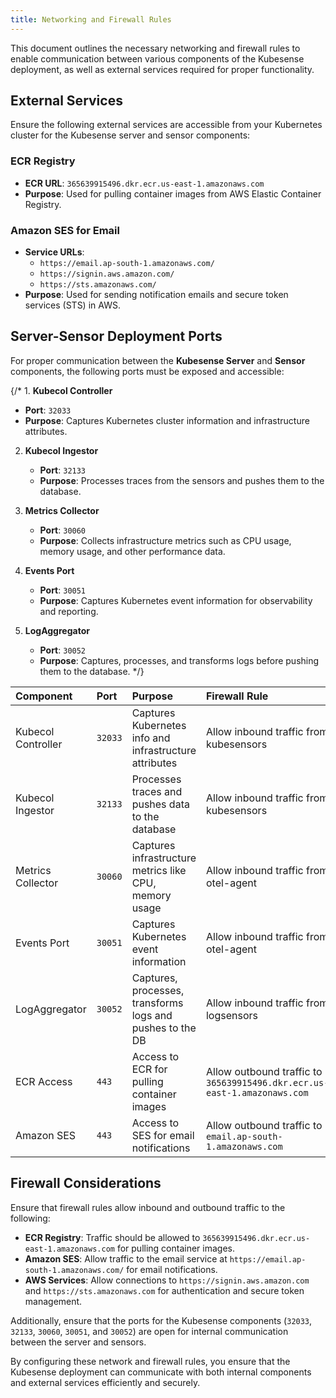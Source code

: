 ```yaml
---
title: Networking and Firewall Rules
---
```


This document outlines the necessary networking and firewall rules to enable communication between various components of the Kubesense deployment, as well as external services required for proper functionality.

## External Services

Ensure the following external services are accessible from your Kubernetes cluster for the Kubesense server and sensor components:

### ECR Registry
- **ECR URL**: `365639915496.dkr.ecr.us-east-1.amazonaws.com`
- **Purpose**: Used for pulling container images from AWS Elastic Container Registry.

### Amazon SES for Email
- **Service URLs**:
  - `https://email.ap-south-1.amazonaws.com/`
  - `https://signin.aws.amazon.com/`
  - `https://sts.amazonaws.com/`
- **Purpose**: Used for sending notification emails and secure token services (STS) in AWS.

## Server-Sensor Deployment Ports

For proper communication between the **Kubesense Server** and **Sensor** components, the following ports must be exposed and accessible:

{/* 1. **Kubecol Controller**
   - **Port**: `32033`
   - **Purpose**: Captures Kubernetes cluster information and infrastructure attributes.

2. **Kubecol Ingestor**
   - **Port**: `32133`
   - **Purpose**: Processes traces from the sensors and pushes them to the database.

3. **Metrics Collector**
   - **Port**: `30060`
   - **Purpose**: Collects infrastructure metrics such as CPU usage, memory usage, and other performance data.

4. **Events Port**
   - **Port**: `30051`
   - **Purpose**: Captures Kubernetes event information for observability and reporting.

5. **LogAggregator**
   - **Port**: `30052`
   - **Purpose**: Captures, processes, and transforms logs before pushing them to the database.
 */}

| Component          |  Port | Purpose                                                   | Firewall Rule                                                          |
| :------------------| :-----| :---------------------------------------------------------| :--------------------------------------------------------------------- |
| Kubecol Controller | `32033` | Captures Kubernetes info and infrastructure attributes    | Allow inbound traffic from kubesensors                                     |
| Kubecol Ingestor   | `32133` | Processes traces and pushes data to the database          | Allow inbound traffic from kubesensors                                     |
| Metrics Collector  | `30060` | Captures infrastructure metrics like CPU, memory usage    | Allow inbound traffic from otel-agent                                     |
| Events Port        | `30051` | Captures Kubernetes event information                     | Allow inbound traffic from otel-agent                                     |
| LogAggregator      | `30052` | Captures, processes, transforms logs and pushes to the DB | Allow inbound traffic from logsensors                                     |
| ECR Access         |   `443` | Access to ECR for pulling container images                | Allow outbound traffic to `365639915496.dkr.ecr.us-east-1.amazonaws.com` |
| Amazon SES         |   `443` | Access to SES for email notifications                     | Allow outbound traffic to `email.ap-south-1.amazonaws.com`       |

## Firewall Considerations

Ensure that firewall rules allow inbound and outbound traffic to the following:

- **ECR Registry**: Traffic should be allowed to `365639915496.dkr.ecr.us-east-1.amazonaws.com` for pulling container images.
- **Amazon SES**: Allow traffic to the email service at `https://email.ap-south-1.amazonaws.com/` for email notifications.
- **AWS Services**: Allow connections to `https://signin.aws.amazon.com` and `https://sts.amazonaws.com` for authentication and secure token management.

Additionally, ensure that the ports for the Kubesense components (`32033`, `32133`, `30060`, `30051`, and `30052`) are open for internal communication between the server and sensors.

By configuring these network and firewall rules, you ensure that the Kubesense deployment can communicate with both internal components and external services efficiently and securely.








